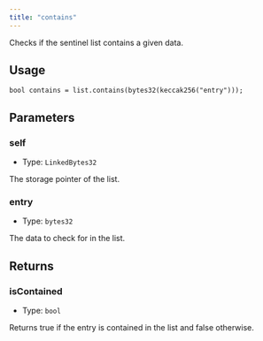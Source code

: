 ```yaml
---
title: "contains"
---
```


Checks if the sentinel list contains a given data.

## Usage

```solidity
bool contains = list.contains(bytes32(keccak256("entry")));
```

## Parameters

### self

- Type: `LinkedBytes32`

The storage pointer of the list.

### entry

- Type: `bytes32`

The data to check for in the list.

## Returns

### isContained

- Type: `bool`

Returns true if the entry is contained in the list and false otherwise.
